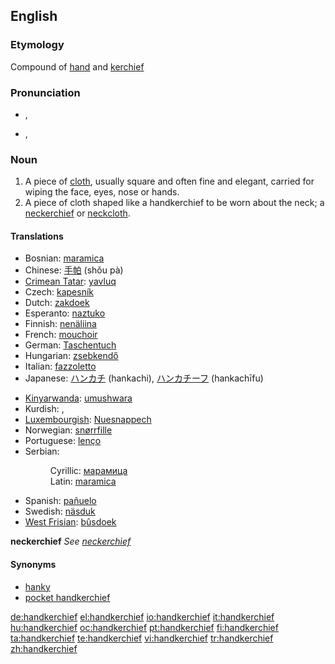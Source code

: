 ==English==

===Etymology===
Compound of [[hand]] and [[kerchief]]

===Pronunciation===
* {{a|RP}} {{IPA|/ˈhæŋkətʃɪf/}}, {{SAMPA|/"h{Nk@tSIf/}}
* {{a|GenAm}} {{IPA|/ˈhæŋkɚtʃɪf/}}, {{SAMPA|/"h{Nk@`tSIf/}}

===Noun===
{{wikipedia}}
{{en-noun|handkerchieves}}

# A piece of [[cloth]], usually square and often fine and elegant, carried for wiping the face, eyes, nose or hands.
# A piece of cloth shaped like a handkerchief to be worn about the neck; a [[neckerchief]] or [[neckcloth]].

====Translations====
{{trans-top|cloth for wiping the face, eyes, nose or hands}}
* Bosnian: [[maramica#Bosnian|maramica]] {{f}}
* Chinese: [[手帕]] (shǒu pà)
* [[Crimean Tatar]]: [[yavluq]]
* Czech: [[kapesník]] {{m}}
* Dutch: [[zakdoek]] {{m}}
* Esperanto: [[naztuko]]
* Finnish: [[nenäliina]]
* French: [[mouchoir]] {{m}}
* German: [[Taschentuch]] {{m}}
* Hungarian: [[zseb]][[kendő]]
* Italian: [[fazzoletto]] {{m}}
* Japanese: [[ハンカチ]] (hankachi), [[ハンカチーフ]] (hankachīfu)
{{trans-mid}}
* [[Kinyarwanda]]: [[umushwara]]
* Kurdish: {{KUchar|[[ده‌سه‌سڕ]]}}, {{KUchar|[[ده‌سته‌سڕ]]}}
* [[Luxembourgish]]: [[Nuesnappech]]
* Norwegian: [[snørrfille]]
* Portuguese: [[lenço]] {{m}}
* Serbian:
*: Cyrillic: [[марамица#Serbian|марамица]] {{f}}
*: Latin: [[maramica#Serbian|maramica]] {{f}}
* Spanish: [[pañuelo]] {{m}}
* Swedish: [[näsduk]]
* [[West Frisian]]: [[bûsdoek]]
{{trans-bottom}}

'''neckerchief'''
''See [[neckerchief]]''

====Synonyms====
* [[hanky]]
* [[pocket handkerchief]]

[[de:handkerchief]]
[[el:handkerchief]]
[[io:handkerchief]]
[[it:handkerchief]]
[[hu:handkerchief]]
[[oc:handkerchief]]
[[pt:handkerchief]]
[[fi:handkerchief]]
[[ta:handkerchief]]
[[te:handkerchief]]
[[vi:handkerchief]]
[[tr:handkerchief]]
[[zh:handkerchief]]